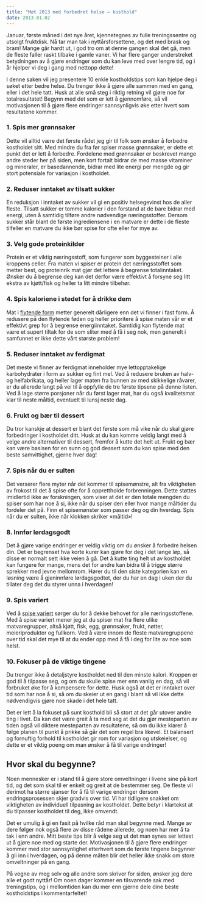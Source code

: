 ```yaml
---
title: "Møt 2013 med forbedret helse – kosthold"
date: 2013.01.02
---
```


Januar, første måned i det nye året, kjennetegnes av fulle treningssentre og utsolgt fruktdisk. Nå tar man tak i nyttårsforsettene, og det med brask og bram! Mange går hardt ut, i god tro om at denne gangen skal det gå, men de fleste faller raskt tilbake i gamle vaner. Vi har flere ganger understreket betydningen av å gjøre endringer som du kan leve med over lengre tid, og i år hjelper vi deg i gang med nettopp dette!

I denne saken vil jeg presentere 10 enkle kostholdstips som kan hjelpe deg i søket etter bedre helse. Du trenger ikke å gjøre alle sammen med en gang, eller i det hele tatt. Husk at alle små steg i riktig retning vil gjøre noe for totalresultatet! Begynn med det som er lett å gjennomføre, så vil motivasjonen til å gjøre flere endringer sannsynligvis øke etter hvert som resultatene kommer.

### 1. Spis mer grønnsaker

Dette vil alltid være det første rådet jeg gir til folk som ønsker å forbedre kostholdet sitt. Med mindre du fra før spiser masse grønnsaker, er dette et punkt det er lett å forbedre. Fordelene med grønnsaker er beskrevet mange andre steder her på siden, men kort fortalt bidrar de med masse vitaminer og mineraler, er basedannende, bidrar med lite energi per mengde og gir stort potensiale for variasjon i kostholdet.

### 2. Reduser inntaket av tilsatt sukker

En reduksjon i inntaket av sukker vil gi en positiv helsegevinst hos de aller fleste. Tilsatt sukker er tomme kalorier i den forstand at de bare bidrar med energi, uten å samtidig tilføre andre nødvendige næringsstoffer. Dersom sukker står blant de første ingrediensene i en matvare er dette i de fleste tilfeller en matvare du ikke bør spise for ofte eller for mye av.

### 3. Velg gode proteinkilder

Protein er et viktig næringsstoff, som fungerer som byggesteiner i alle kroppens celler. Fra maten vi spiser er protein det næringsstoffet som metter best, og proteinrik mat gjør det lettere å begrense totalinntaket. Ønsker du å begrense deg kan det derfor være effektivt å forsyne seg litt ekstra av kjøtt/fisk og heller ta litt mindre tilbehør.

### 4. Spis kaloriene i stedet for å drikke dem

Mat i [flytende form](brokenlink/bor-du-begrense-inntaket-av-flytende-karbohydrater/) metter generelt dårligere enn det vi finner i fast form. Å redusere på den flytende føden og heller prioritere å spise maten vår er et effektivt grep for å begrense energiinntaket. Samtidig kan flytende mat være et supert tiltak for de som sliter med å få i seg nok, men generelt i samfunnet er ikke dette vårt største problem!

### 5. Reduser inntaket av ferdigmat

Det meste vi finner av ferdigmat inneholder mye lettopptakelige karbohydrater i form av sukker og fint mel. Ved å redusere bruken av halv- og helfabrikata, og heller lager maten fra bunnen av med skikkelige råvarer, er du allerede langt på vei til å oppfylle de tre første tipsene på denne listen. Ved å lage større porsjoner når du først lager mat, har du også kvalitetsmat klar til neste måltid, eventuelt til lunsj neste dag.

### 6. Frukt og bær til dessert

Du tror kanskje at dessert er blant det første som må vike når du skal gjøre forbedringer i kostholdet ditt. Husk at du kan komme veldig langt med å velge andre alternativer til dessert, fremfor å kutte det helt ut. Frukt og bær kan være basisen for en sunn og god dessert som du kan spise med den beste samvittighet, gjerne hver dag!

### 7. Spis når du er sulten

Det verserer flere myter når det kommer til spisemønstre, alt fra viktigheten av frokost til det å spise ofte for å opprettholde forbrenningen. Dette støttes imidlertid ikke av forskningen, som viser at det er den totale mengden du spiser som har noe å si, ikke når du spiser den eller hvor mange måltider du fordeler det på. Finn et spisemønster som passer deg og din hverdag. Spis når du er sulten, ikke når klokken skriker «måltid»!

### 8. Innfør lørdagsgodt

Det å gjøre varige endringer er veldig viktig om du ønsker å forbedre helsen din. Det er begrenset hva korte kurer kan gjøre for deg i det lange løp, så disse er normalt sett ikke veien å gå. Det å kutte ting helt ut av kostholdet kan fungere for mange, mens det for andre kan bidra til å trigge større sprekker med jevne mellomrom. Hører du til den siste kategorien kan en løsning være å gjeninnføre lørdagsgodtet, der du har en dag i uken der du tillater deg det du styrer unna i hverdagen!

### 9. Spis variert

Ved å [spise variert](brokenlink/hvorfor-bor-du-spise-variert/) sørger du for å dekke behovet for alle næringsstoffene. Med å spise variert mener jeg at du spiser mat fra flere ulike matvaregrupper, altså kjøtt, fisk, egg, grønnsaker, frukt, nøtter, meieriprodukter og fullkorn. Ved å være innom de fleste matvaregruppene over tid skal det mye til at du ender opp med å få i deg for lite av noe som helst.

### 10. Fokuser på de viktige tingene

Du trenger ikke å detaljstyre kostholdet ned til den minste kalori. Kroppen er god til å tilpasse seg, og om du skulle spise mer enn vanlig en dag, så vil forbruket øke for å kompensere for dette. Husk også at det er inntaket over tid som har noe å si, så om du skeier ut en gang i blant så vil ikke dette nødvendigvis gjøre noe skade i det hele tatt.

Det er lett å la fokuset på sunt kosthold bli så stort at det går utover andre ting i livet. Da kan det være greit å ta med seg at det du gjør mesteparten av tiden også vil diktere mesteparten av resultatene, så om du ikke klarer å følge planen til punkt å prikke så går det som regel bra likevel. Et balansert og fornuftig forhold til kostholdet gir rom for variasjon og utskeielser, og dette er et viktig poeng om man ønsker å få til varige endringer!

## Hvor skal du begynne?

Noen mennesker er i stand til å gjøre store omveltninger i livene sine på kort tid, og det som skal til er enkelt og greit at de bestemmer seg. De fleste vil derimot ha større sjanser for å få til varige endringer dersom endringsprosessen skjer gradvis over tid. Vi har tidligere snakket om viktigheten av individuell tilpasning av kostholdet. Dette betyr i klartekst at du tilpasser kostholdet til deg, ikke omvendt.

Det er umulig å gi en fasit på hvilke råd man skal begynne med. Mange av dere følger nok også flere av disse rådene allerede, og noen har mer å ta tak i enn andre. Mitt beste tips blir å velge seg ut det man synes ser lettest ut å gjøre noe med og starte der. Motivasjonen til å gjøre flere endringer kommer med stor sannsynlighet etterhvert som de første tingene begynner å gli inn i hverdagen, og på denne måten blir det heller ikke snakk om store omveltninger på en gang.

På vegne av meg selv og alle andre som skriver for siden, ønsker jeg dere alle et godt nyttår! Om noen dager kommer en tilsvarende sak med treningstips, og i mellomtiden kan du mer enn gjerne dele dine beste kostholdstips i kommentarfeltet!
